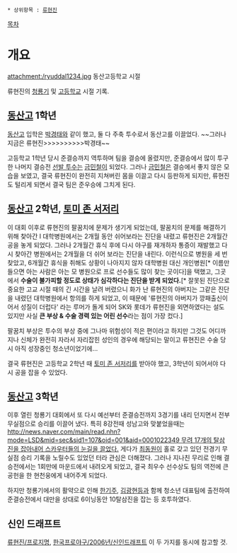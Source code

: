  * 상위항목 : [[류현진]]

[[목차]]

= 개요 =
attachment:/ryuddal1234.jpg
동산고등학교 시절

류현진의 [[청룡기]] 및 [[고등학교]] 시절 기록.

== [[동산고등학교 야구부|동산고]] 1학년 ==
[[동산고등학교 야구부|동산고]] 입학은 [[박경태]]와 같이 했고, 둘 다 주축 투수로서 동산고를 이끌었다. ~~그러나 지금은 류현진>>>>>>>>>>박경태~~

고등학교 1학년 당시 준결승까지 역투하며 팀을 결승에 올렸지만, 준결승에서 많이 투구한 나머지 결승전 [[선발 투수]]는 [[금민철]]이 되었다. 그러나 [[금민철]]은 결승에서 좋지 않은 모습을 보였고, 결국 류현진이 완전히 지쳐버린 몸을 이끌고 다시 등판하게 되지만, 류현진도 털리게 되면서 결국 팀은 준우승에 그치게 된다.

== [[동산고등학교 야구부|동산고]] 2학년, [[토미 존 서저리]] ==
이 대회 이후로 류현진의 팔꿈치에 문제가 생기게 되었는데, 팔꿈치의 문제를 해결하기 위해 찾아간 I 대학병원에서는 2개월 동안 쉬어보라는 진단을 내렸고 류현진은 2개월간 공을 놓게 되었다. 그러나 2개월간 휴식 후에 다시 야구를 재개하자 통증이 재발했고 다시 찾아간 병원에서는 2개월을 더 쉬어 보라는 진단을 내린다. 이런식으로 병원을 세 번 찾았고, 6개월간 휴식을 취해도 상황이 나아지지 않자 대학병원 대신 개인병원[* 이름만 들으면 아는 사람은 아는 모 병원으로 프로 선수들도 많이 찾는 곳이다]을 택했고, 그곳에서 '''수술이 불가피할 정도로 상태가 심각하다는 진단을 받게 되었다.'''[* 잘못된 진단으로 중요한 고교 시절 때의 긴 시간을 날려 버렸으니 화가 난 류현진의 아버지는 그같은 진단을 내렸던 대학병원에서 항의를 하게 되었고, 이 때문에 '류현진의 아버지가 깡패출신이어서 성질이 더럽다' 라는 루머가 돌게 되어 SK와 롯데가 류현진을 외면하였다는 설도 있지만 사실 '''큰 부상 & 수술 경력 있는 어린 선수'''라는 점이 가장 컸다.]

팔꿈치 부상은 투수의 부상 중에 그나마 위험성이 적은 편이라고 하지만 그것도 어디까지나 신체가 완전히 자라서 자리잡힌 성인의 경우에 해당되는 말이고 류현진은 수술 당시 아직 성장중인 청소년이었기에...

결국 류현진은 고등학교 2학년 때 [[토미 존 서저리]]를 받아야 했고, 3학년이 되어서야 다시 공을 잡을 수 있었다.

== [[동산고등학교 야구부|동산고]] 3학년 ==
이후 열린 청룡기 대회에서 또 다시 예선부터 준결승전까지 3경기를 내리 던지면서 전부 무실점으로 승리를 이끌어 냈다. 특히 8강전때 성남고와 맞붙었을때는 [[http://news.naver.com/main/read.nhn?mode=LSD&mid=sec&sid1=107&oid=001&aid=0001022349 무려 17개의 탈삼진을 잡아내어 스카우터들의 눈길을 끌었다.]] 게다가 [[최동원]]이 홀로 갖고 있던 전경기 무실점 승리 기록을 노릴수도 있었던 터라 관심은 더해졌다. 그러나 지나친 무리로 인해 결승전에서는 1회만에 마운드에서 내려오게 되었고, 결국 최우수 선수상도 팀의 역전에 큰 공헌을 한 현천웅에게 내어주게 되었다.

하지만 청룡기에서의 활약으로 인해 [[한기주]], [[김광현]]등과 함께 청소년 대표팀에 출전하여 준결승전에서 대만을 상대로 6이닝동안 10탈삼진을 잡는 등 호투하였다.

== 신인 드래프트 ==
[[류현진/프로지명]], [[한국프로야구/2006년/신인드래프트]] 이 두 가지를 동시에 참고할 것.
